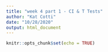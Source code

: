 ```yaml
---
title: "week 4 part 1 - CI & T Tests"
author: "Kat Cotti"
date: "10/28/2020"
output: html_document
---
```


```r
knitr::opts_chunk$set(echo = TRUE)
```

